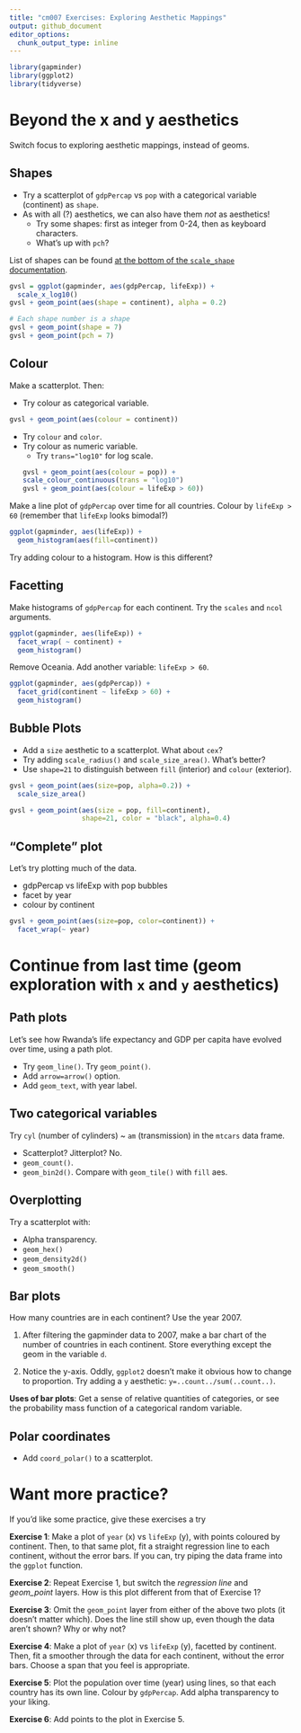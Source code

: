 ```yaml
---
title: "cm007 Exercises: Exploring Aesthetic Mappings"
output: github_document
editor_options: 
  chunk_output_type: inline
---
```


```r
library(gapminder)
library(ggplot2)
library(tidyverse)
```

# Beyond the x and y aesthetics

Switch focus to exploring aesthetic mappings, instead of geoms. 

## Shapes

- Try a scatterplot of `gdpPercap` vs `pop` with a categorical variable (continent) as `shape`.
- As with all (?) aesthetics, we can also have them _not_ as aesthetics!
    - Try some shapes: first as integer from 0-24, then as keyboard characters.
    - What's up with `pch`?

List of shapes can be found [at the bottom of the `scale_shape` documentation](https://ggplot2.tidyverse.org/reference/scale_shape.html).

```r
gvsl = ggplot(gapminder, aes(gdpPercap, lifeExp)) + 
  scale_x_log10()
gvsl + geom_point(aes(shape = continent), alpha = 0.2)
```

```r
# Each shape number is a shape
gvsl + geom_point(shape = 7)
gvsl + geom_point(pch = 7)
```

## Colour

Make a scatterplot. Then:

- Try colour as categorical variable.
```r
gvsl + geom_point(aes(colour = continent))
```

- Try `colour` and `color`. 
- Try colour as numeric variable.
    - Try `trans="log10"` for log scale.
```r
gvsl + geom_point(aes(colour = pop)) +
  scale_colour_continuous(trans = "log10")
gvsl + geom_point(aes(colour = lifeExp > 60))
```


Make a line plot of `gdpPercap` over time for all countries. Colour by `lifeExp > 60` (remember that `lifeExp` looks bimodal?)

```r
ggplot(gapminder, aes(lifeExp)) +
  geom_histogram(aes(fill=continent))
```


Try adding colour to a histogram. How is this different?

## Facetting

Make histograms of `gdpPercap` for each continent. Try the `scales` and `ncol` arguments. 
```r
ggplot(gapminder, aes(lifeExp)) +
  facet_wrap( ~ continent) +
  geom_histogram()
```

Remove Oceania. Add another variable: `lifeExp > 60`. 
```r
ggplot(gapminder, aes(gdpPercap)) +
  facet_grid(continent ~ lifeExp > 60) +
  geom_histogram()
```

## Bubble Plots

- Add a `size` aesthetic to a scatterplot. What about `cex`?
- Try adding `scale_radius()` and `scale_size_area()`. What's better?
- Use `shape=21` to distinguish between `fill` (interior) and `colour` (exterior).

```r
gvsl + geom_point(aes(size=pop, alpha=0.2)) +
  scale_size_area()
```

```r
gvsl + geom_point(aes(size = pop, fill=continent),
                  shape=21, color = "black", alpha=0.4)
```

## "Complete" plot

Let's try plotting much of the data.

- gdpPercap vs lifeExp with pop bubbles
- facet by year
- colour by continent
```r
gvsl + geom_point(aes(size=pop, color=continent)) +
  facet_wrap(~ year)
```


# Continue from last time (geom exploration with `x` and `y` aesthetics)

## Path plots

Let's see how Rwanda's life expectancy and GDP per capita have evolved over time, using a path plot.

- Try `geom_line()`. Try `geom_point()`.
- Add `arrow=arrow()` option.
- Add `geom_text`, with year label. 


## Two categorical variables

Try `cyl` (number of cylinders) ~ `am` (transmission) in the `mtcars` data frame.

- Scatterplot? Jitterplot? No.
- `geom_count()`.
- `geom_bin2d()`. Compare with `geom_tile()` with `fill` aes.

## Overplotting

Try a scatterplot with:

- Alpha transparency.
- `geom_hex()`
- `geom_density2d()`
- `geom_smooth()`


## Bar plots

How many countries are in each continent? Use the year 2007.

1. After filtering the gapminder data to 2007, make a bar chart of the number of countries in each continent. Store everything except the geom in the variable `d`.



2. Notice the y-axis. Oddly, `ggplot2` doesn't make it obvious how to change to proportion. Try adding a `y` aesthetic: `y=..count../sum(..count..)`.



__Uses of bar plots__: Get a sense of relative quantities of categories, or see the probability mass function of a categorical random variable.



## Polar coordinates

- Add `coord_polar()` to a scatterplot.


# Want more practice?

If you'd like some practice, give these exercises a try

__Exercise 1__: Make a plot of `year` (x) vs `lifeExp` (y), with points coloured by continent. Then, to that same plot, fit a straight regression line to each continent, without the error bars. If you can, try piping the data frame into the `ggplot` function.

__Exercise 2__: Repeat Exercise 1, but switch the _regression line_ and _geom\_point_ layers. How is this plot different from that of Exercise 1?

__Exercise 3__: Omit the `geom_point` layer from either of the above two plots (it doesn't matter which). Does the line still show up, even though the data aren't shown? Why or why not?

__Exercise 4__: Make a plot of `year` (x) vs `lifeExp` (y), facetted by continent. Then, fit a smoother through the data for each continent, without the error bars. Choose a span that you feel is appropriate.

__Exercise 5__: Plot the population over time (year) using lines, so that each country has its own line. Colour by `gdpPercap`. Add alpha transparency to your liking. 

__Exercise 6__: Add points to the plot in Exercise 5.